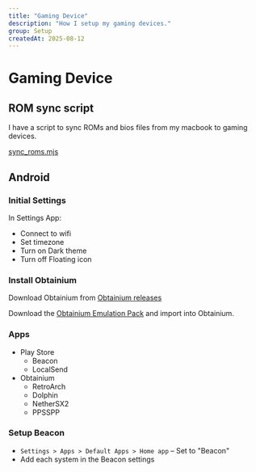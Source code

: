 ```yaml
---
title: "Gaming Device"
description: "How I setup my gaming devices."
group: Setup
createdAt: 2025-08-12
---
```


# Gaming Device

## ROM sync script

I have a script to sync ROMs and bios files from my macbook to gaming devices.

[sync_roms.mjs](https://github.com/mjwbenton/mattb-setup.mattbook/blob/master/scripts/sync_roms.mjs)

## Android

### Initial Settings

In Settings App:

- Connect to wifi
- Set timezone
- Turn on Dark theme
- Turn off Floating icon

### Install Obtainium

Download Obtainium from [Obtainium releases](https://github.com/ImranR98/Obtainium/releases)

Download the [Obtainium Emulation Pack](https://github.com/RJNY/Obtainium-Emulation-Pack/releases) and import into Obtainium.

### Apps

- Play Store
  - Beacon
  - LocalSend
- Obtainium
  - RetroArch
  - Dolphin
  - NetherSX2
  - PPSSPP

### Setup Beacon

- `Settings > Apps > Default Apps > Home app` – Set to "Beacon"
- Add each system in the Beacon settings
